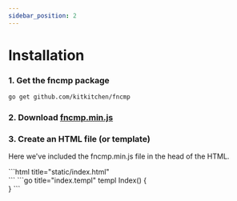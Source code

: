 ```yaml
---
sidebar_position: 2
---
```



# Installation

### 1. Get the fncmp package

```bash
go get github.com/kitkitchen/fncmp
```

### 2. Download [fncmp.min.js](https://www.seanburman.com/static/download/fncmp.min.js.zip)

### 3. Create an HTML file (or template)
Here we've included the fncmp.min.js file in the head of the HTML.

<Tabs>
    <TabItem value={0} label="HTML">
        ```html title="static/index.html"
        <!DOCTYPE html>
        <html>
            <head>
                <title>My Project</title>
                <script src="fncmp.min.js"></script>
            </head>
            <body>
                <main></main>
            </body> 
        </html>
        ```
    </TabItem>
    <TabItem value={1} label="Template">
        ```go title="index.templ"
        templ Index() {
            <html>
                <head>
                    <title>My Project</title>
                    <script src="fncmp.min.js"></script>
                </head>
                <body>
                    <main></main>
                </body> 
            </html>
        }
        ```
    </TabItem>
</Tabs>
